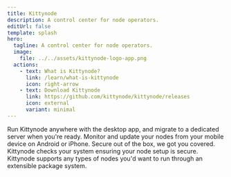 ```yaml
---
title: Kittynode
description: A control center for node operators.
editUrl: false
template: splash
hero:
  tagline: A control center for node operators.
  image:
    file: ../../assets/kittynode-logo-app.png
  actions:
    - text: What is Kittynode?
      link: /learn/what-is-kittynode
      icon: right-arrow
    - text: Download Kittynode
      link: https://github.com/kittynode/kittynode/releases
      icon: external
      variant: minimal
---
```



<CardGrid>
	<Card title="Runs anywhere" icon="laptop">
		Run Kittynode anywhere with the desktop app, and migrate to a dedicated server when you're ready.
	</Card>
	<Card title="Mobile first" icon="rocket">
		Monitor and update your nodes from your mobile device on Android or iPhone.
	</Card>
	<Card title="Secure by default" icon="approve-check-circle">
		Secure out of the box, we got you covered. Kittynode checks your system ensuring your node setup is secure.
	</Card>
	<Card title="Package system" icon="puzzle">
		Kittynode supports any types of nodes you'd want to run through an extensible package system.
	</Card>
</CardGrid>
